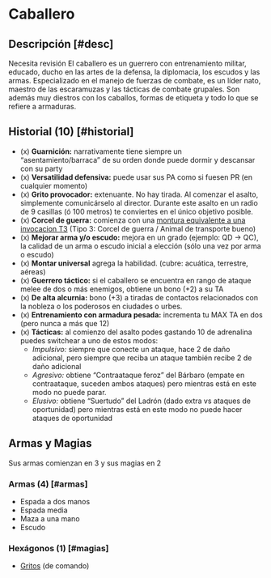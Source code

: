 
# Caballero

<Bleed>
  <Screenshot src={knightPic} alt="placeholder" full />
</Bleed>

## Descripción [#desc]

<Callout type="warning" emoji="🔎">
  Necesita revisión
</Callout>
El caballero es un guerrero con entrenamiento militar, educado, ducho en las artes
de la defensa, la diplomacia, los escudos y las armas. Especializado en el manejo
de fuerzas de combate, es un líder nato, maestro de las escaramuzas y las tácticas
de combate grupales. Son además muy diestros con los caballos, formas de etiqueta 
y todo lo que se refiere a armaduras.

## Historial (10) [#historial]

- (x) **Guarnición:** narrativamente tiene siempre un “asentamiento/barraca” de su orden donde puede dormir y descansar con su party 
- (x) **Versatilidad defensiva:** puede usar sus PA como si fuesen PR (en cualquier momento)
- (x) **Grito provocador:** extenuante. No hay tirada. Al comenzar el asalto, simplemente comunicárselo al director. Durante este asalto en un radio de 9 casillas (ó 100 metros) te conviertes en el único objetivo posible.
- (x) **Corcel de guerra:** comienza con una [montura equivalente a una invocacion T3](/docs/list-annex/invocation#mount) (Tipo 3: Corcel de guerra / Animal de transporte bueno)
- (x) **Mejorar arma y/o escudo:** mejora en un grado (ejemplo: QD -> QC), la calidad de un arma o escudo inicial a elección (sólo una vez por arma o escudo)
- (x) **Montar universal** agrega la habilidad. (cubre: acuática, terrestre, aéreas)
- (x) **Guerrero táctico:** si el caballero se encuentra en rango de ataque melee de dos o más enemigos, obtiene un bono (+2) a su TA
- (x) **De alta alcurnia:** bono (+3) a tiradas de contactos relacionados con la nobleza o los poderosos en ciudades o urbes.
- (x) **Entrenamiento con armadura pesada:** incrementa tu MAX TA en dos (pero nunca a más que 12)
- (x) **Tácticas:** al comienzo del asalto podes gastando 10 de adrenalina puedes switchear a uno de estos modos:
    - _Impulsivo:_ siempre que conecte un ataque, hace 2 de daño adicional, pero siempre que reciba un ataque también recibe 2 de daño adicional
    - _Agresivo:_ obtiene “Contraataque feroz” del Bárbaro (empate en contraataque, suceden ambos ataques) pero mientras está en este modo no puede parar.
    - _Elusivo:_ obtiene “Suertudo” del Ladrón (dado extra vs ataques de oportunidad) pero mientras está en este modo no puede hacer ataques de oportunidad

## Armas y Magias
Sus armas comienzan en 3 y sus magias en 2

### Armas (4) [#armas]

- Espada a dos manos
- Espada media
- Maza a una mano
- Escudo

### Hexágonos (1) [#magias]

- [Gritos](/docs/list-hexagons/e28) (de comando)
